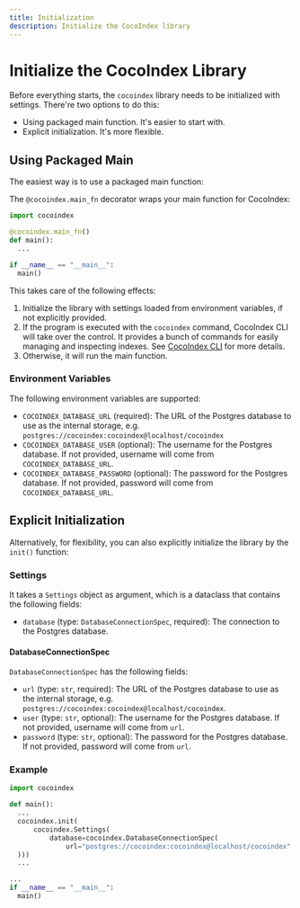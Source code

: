 ```yaml
---
title: Initialization
description: Initialize the CocoIndex library
---
```



# Initialize the CocoIndex Library

Before everything starts, the `cocoindex` library needs to be initialized with settings.
There're two options to do this:

*   Using packaged main function. It's easier to start with.
*   Explicit initialization. It's more flexible.

## Using Packaged Main

The easiest way is to use a packaged main function:

<Tabs>
<TabItem value="python" label="Python" default>

The `@cocoindex.main_fn` decorator wraps your main function for CocoIndex:

```python
import cocoindex

@cocoindex.main_fn()
def main():
  ...

if __name__ == "__main__":
  main()
```

</TabItem>
</Tabs>

This takes care of the following effects:

1.  Initialize the library with settings loaded from environment variables, if not explicitly provided.
2.  If the program is executed with the `cocoindex` command, CocoIndex CLI will take over the control.
    It provides a bunch of commands for easily managing and inspecting indexes.
    See [CocoIndex CLI](/docs/core/cli) for more details.
3.  Otherwise, it will run the main function.

### Environment Variables

The following environment variables are supported:

*   `COCOINDEX_DATABASE_URL` (required): The URL of the Postgres database to use as the internal storage, e.g. `postgres://cocoindex:cocoindex@localhost/cocoindex`
*   `COCOINDEX_DATABASE_USER` (optional): The username for the Postgres database. If not provided, username will come from `COCOINDEX_DATABASE_URL`.
*   `COCOINDEX_DATABASE_PASSWORD` (optional): The password for the Postgres database. If not provided, password will come from `COCOINDEX_DATABASE_URL`.

## Explicit Initialization

Alternatively, for flexibility, you can also explicitly initialize the library by the `init()` function:

### Settings

It takes a `Settings` object as argument, which is a dataclass that contains the following fields:

*   `database` (type: `DatabaseConnectionSpec`, required): The connection to the Postgres database.

#### DatabaseConnectionSpec

`DatabaseConnectionSpec` has the following fields:
*   `url` (type: `str`, required): The URL of the Postgres database to use as the internal storage, e.g. `postgres://cocoindex:cocoindex@localhost/cocoindex`.
*   `user` (type: `str`, optional): The username for the Postgres database. If not provided, username will come from `url`.
*   `password` (type: `str`, optional): The password for the Postgres database. If not provided, password will come from `url`.

### Example

<Tabs>
<TabItem value="python" label="Python" default>

```python
import cocoindex

def main():
  ...
  cocoindex.init(
      cocoindex.Settings(
          database=cocoindex.DatabaseConnectionSpec(
              url="postgres://cocoindex:cocoindex@localhost/cocoindex"
  )))
  ...

...
if __name__ == "__main__":
  main()
```

</TabItem>
</Tabs>